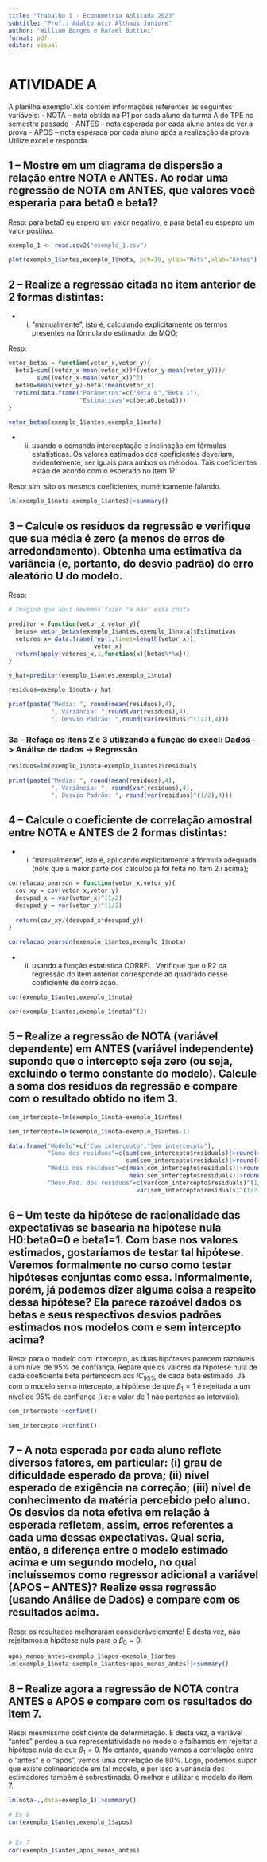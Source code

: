 ```yaml
---
title: "Trabalho 1 - Econometria Aplicada 2023"
subtitle: "Prof.: Adalto Acir Althaus Juniore"
author: "William Borges e Rafael Buttini"
format: pdf
editor: visual
---
```


# ATIVIDADE A
A planilha exemplo1.xls contém informações referentes às seguintes variáveis:
- NOTA – nota obtida na P1 por cada aluno da turma A de TPE no semestre passado
- ANTES – nota esperada por cada aluno antes de ver a prova
- APOS – nota esperada por cada aluno após a realização da prova
Utilize excel e responda

## 1 – Mostre em um diagrama de dispersão a relação entre NOTA e ANTES. Ao rodar uma regressão de NOTA em ANTES, que valores você esperaria para beta0 e beta1?

Resp: para beta0 eu espero um valor negativo, e para beta1 eu espepro um valor positivo.

```r

exemplo_1 <- read.csv2("exemplo_1.csv")

plot(exemplo_1$antes,exemplo_1$nota, pch=19, ylab="Nota",xlab="Antes")
```


## 2 – Realize a regressão citada no item anterior de 2 formas distintas: 
- (i) “manualmente”, isto é, calculando explicitamente os termos presentes na fórmula do estimador de MQO; 

Resp:

```r

vetor_betas = function(vetor_x,vetor_y){
  beta1=sum((vetor_x-mean(vetor_x))*(vetor_y-mean(vetor_y)))/
        sum((vetor_x-mean(vetor_x))^2)
  beta0=mean(vetor_y)-beta1*mean(vetor_x)
  return(data.frame("Parâmetros"=c("Beta 0","Beta 1"),
                    "Estimativas"=c(beta0,beta1)))
}

vetor_betas(exemplo_1$antes,exemplo_1$nota)
```

- (ii) usando o comando interceptação e inclinação em fórmulas estatísticas. Os valores estimados dos coeficientes deveriam, evidentemente, ser iguais para ambos os métodos. Tais coeficientes estão de acordo com o esperado no item 1?

Resp: sim, são os mesmos coeficientes, numéricamente falando.

```r

lm(exemplo_1$nota~exemplo_1$antes)|>summary()
```

## 3 – Calcule os resíduos da regressão e verifique que sua média é zero (a menos de erros de arredondamento). Obtenha uma estimativa da variância (e, portanto, do desvio padrão) do erro aleatório U do modelo.

Resp:

```r

# Imagino que aqui devemos fazer "a mão" essa conta

preditor = function(vetor_x,vetor_y){
  betas= vetor_betas(exemplo_1$antes,exemplo_1$nota)$Estimativas
  vetores_x= data.frame(rep(1,times=length(vetor_x)),
                        vetor_x)
  return(apply(vetores_x,1,function(x){betas%*%x}))
}

y_hat=preditor(exemplo_1$antes,exemplo_1$nota)

residuos=exemplo_1$nota-y_hat

print(paste("Média: ", round(mean(residuos),4),
            ", Variância: ",round(var(residuos),4),
            ", Desvio Padrão: ",round(var(residuos)^(1/2),4)))
```

### 3a – Refaça os itens 2 e 3 utilizando a função do excel: Dados -> Análise de dados -> Regressão


```r

residuos=lm(exemplo_1$nota~exemplo_1$antes)$residuals

print(paste("Média: ", round(mean(residuos),4),
            ", Variância: ", round(var(residuos),4),
            ", Desvio Padrão: ", round(var(residuos)^(1/2),4)))

```

## 4 – Calcule o coeficiente de correlação amostral entre NOTA e ANTES de 2 formas distintas:

- (i) “manualmente”, isto é, aplicando explicitamente a fórmula adequada (note que a maior parte dos cálculos já foi feita no item 2.i acima); 

```r

correlacao_pearson = function(vetor_x,vetor_y){
  cov_xy = cov(vetor_x,vetor_y)
  desvpad_x = var(vetor_x)^(1/2)
  desvpad_y = var(vetor_y)^(1/2)
  
  return(cov_xy/(desvpad_x*desvpad_y))
}

correlacao_pearson(exemplo_1$antes,exemplo_1$nota)
```

- (ii) usando a função estatística CORREL. Verifique que o R2 da regressão do item anterior corresponde ao quadrado desse coeficiente de correlação.

```r

cor(exemplo_1$antes,exemplo_1$nota)

cor(exemplo_1$antes,exemplo_1$nota)^(2)

```

## 5 – Realize a regressão de NOTA (variável dependente) em ANTES (variável independente) supondo que o intercepto seja zero (ou seja, excluindo o termo constante do modelo). Calcule a soma dos resíduos da regressão e compare com o resultado obtido no item 3.

```r

com_intercepto=lm(exemplo_1$nota~exemplo_1$antes)

sem_intercepto=lm(exemplo_1$nota~exemplo_1$antes-1)

data.frame("Modelo"=c("Com intercepto","Sem intercecpto"),
           "Soma dos resíduos"=c(sum(com_intercepto$residuals)|>round(4),
                                 sum(sem_intercepto$residuals)|>round(4)),
           "Média dos resíduos"=c(mean(com_intercepto$residuals)|>round(4),
                                  mean(sem_intercepto$residuals)|>round(4)),
           "Desv.Pad. dos resíduos"=c(var(com_intercepto$residuals)^(1/2)|>round(4),
                                    var(sem_intercepto$residuals)^(1/2)|>round(4)))


```

## 6 – Um teste da hipótese de racionalidade das expectativas se basearia na hipótese nula H0:beta0=0 e beta1=1. Com base nos valores estimados, gostaríamos de testar tal hipótese. Veremos formalmente no curso como testar hipóteses conjuntas como essa. Informalmente, porém, já podemos dizer alguma coisa a respeito dessa hipótese? Ela parece razoável dados os betas e seus respectivos desvios padrões estimados nos modelos com e sem intercepto acima?

Resp: para o modelo com intercepto, as duas hipóteses parecem razoáveis a um nível de 95% de confiança. Repare que os valores da hipótese nula de cada coeficiente beta pertencecm aos $IC_{95\%}$ de cada beta estimado. Já com o modelo sem o intercepto, a hipótese de que $\beta_1=1$ é rejeitada a um nível de 95% de confiança (i.e: o valor de 1 não pertence ao intervalo).

```r

com_intercepto|>confint()

sem_intercepto|>confint()

```


## 7 – A nota esperada por cada aluno reflete diversos fatores, em particular: (i) grau de dificuldade esperado da prova; (ii) nível esperado de exigência na correção; (iii) nível de conhecimento da matéria percebido pelo aluno. Os desvios da nota efetiva em relação à esperada refletem, assim, erros referentes a cada uma dessas expectativas. Qual seria, então, a diferença entre o modelo estimado acima e um segundo modelo, no qual incluíssemos como regressor adicional a variável (APOS – ANTES)? Realize essa regressão (usando Análise de Dados) e compare com os resultados acima.

Resp: os resultados melhoraram considerávelemente! E desta vez, não rejeitamos a hipótese nula para o $\beta_0=0$.

```r
apos_menos_antes=exemplo_1$apos-exemplo_1$antes
lm(exemplo_1$nota~exemplo_1$antes+apos_menos_antes)|>summary()
```


## 8 – Realize agora a regressão de NOTA contra ANTES e APOS e compare com os resultados do item 7.

Resp: mesmíssimo coeficiente de determinação. E desta vez, a variável "antes" perdeu a sua representatividade no modelo e falhamos em rejeitar a hipótese nula de que $\beta_1=0$. No entanto, quando vemos a correlação entre o "antes" e o "após", vemos uma correlação de 80%. Logo, podemos supor que existe colinearidade em tal modelo, e por isso a variância dos estimadores também é sobrestimada. O melhor é utilizar o modelo do item 7.

```r

lm(nota~.,data=exemplo_1)|>summary()

# Ex 8
cor(exemplo_1$antes,exemplo_1$apos)


# Ex 7
cor(exemplo_1$antes,apos_menos_antes)

```






